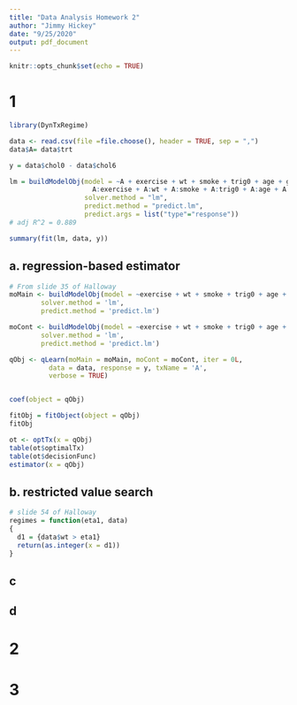 ---
title: "Data Analysis Homework 2"
author: "Jimmy Hickey"
date: "9/25/2020"
output: pdf_document
---

```{r setup, include=FALSE}
knitr::opts_chunk$set(echo = TRUE)
```

# 1
```{r}
library(DynTxRegime)

data <- read.csv(file =file.choose(), header = TRUE, sep = ",")
data$A= data$trt

y = data$chol0 - data$chol6

lm = buildModelObj(model = ~A + exercise + wt + smoke + trig0 + age + gender +
                     A:exercise + A:wt + A:smoke + A:trig0 + A:age + A:gender, 
                   solver.method = "lm", 
                   predict.method = "predict.lm", 
                   predict.args = list("type"="response"))
# adj R^2 = 0.889

summary(fit(lm, data, y))
```

## a. regression-based estimator

```{r}
# From slide 35 of Halloway
moMain <- buildModelObj(model = ~exercise + wt + smoke + trig0 + age + gender,
        solver.method = 'lm',
        predict.method = 'predict.lm')

moCont <- buildModelObj(model = ~exercise + wt + smoke + trig0 + age + gender,
        solver.method = 'lm',
        predict.method = 'predict.lm')

qObj <- qLearn(moMain = moMain, moCont = moCont, iter = 0L,
          data = data, response = y, txName = 'A',
          verbose = TRUE)


coef(object = qObj)

fitObj = fitObject(object = qObj)
fitObj

ot <- optTx(x = qObj)
table(ot$optimalTx)
table(ot$decisionFunc)
estimator(x = qObj)
```


## b. restricted value search
```{r}
# slide 54 of Halloway
regimes = function(eta1, data)
{
  d1 = {data$wt > eta1}
  return(as.integer(x = d1))
}
```

## c



## d


# 2


# 3